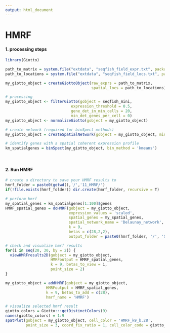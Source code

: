 ```yaml
---
output: html_document
---
```



# HMRF

#### 1. processing steps
```r
library(Giotto)

path_to_matrix = system.file("extdata", "seqfish_field_expr.txt", package = 'Giotto')
path_to_locations = system.file("extdata", "seqfish_field_locs.txt", package = 'Giotto')

my_giotto_object = createGiottoObject(raw_exprs = path_to_matrix,
                                      spatial_locs = path_to_locations)

# processing
my_giotto_object <- filterGiotto(gobject = seqfish_mini, 
                             expression_threshold = 0.5, 
                             gene_det_in_min_cells = 20, 
                             min_det_genes_per_cell = 0)
my_giotto_object <- normalizeGiotto(gobject = my_giotto_object)

# create network (required for binSpect methods)
my_giotto_object = createSpatialNetwork(gobject = my_giotto_object, minimum_k = 2)

# identify genes with a spatial coherent expression profile
km_spatialgenes = binSpect(my_giotto_object, bin_method = 'kmeans')
```

$~$

#### 2. Run HMRF
```r

# create a directory to save your HMRF results to
hmrf_folder = paste0(getwd(),'/','11_HMRF/')
if(!file.exists(hmrf_folder)) dir.create(hmrf_folder, recursive = T)

# perform hmrf
my_spatial_genes = km_spatialgenes[1:100]$genes
HMRF_spatial_genes = doHMRF(gobject = my_giotto_object,
                            expression_values = 'scaled',
                            spatial_genes = my_spatial_genes,
                            spatial_network_name = 'Delaunay_network',
                            k = 9,
                            betas = c(28,2,2),
                            output_folder = paste0(hmrf_folder, '/', 'Spatial_genes/SG_top100_k9_scaled'))

# check and visualize hmrf results
for(i in seq(28, 30, by = 2)) {
  viewHMRFresults2D(gobject = my_giotto_object,
                    HMRFoutput = HMRF_spatial_genes,
                    k = 9, betas_to_view = i,
                    point_size = 2)
}

my_giotto_object = addHMRF(gobject = my_giotto_object,
                  HMRFoutput = HMRF_spatial_genes,
                  k = 9, betas_to_add = c(28),
                  hmrf_name = 'HMRF')

# visualize selected hmrf result
giotto_colors = Giotto:::getDistinctColors(9)
names(giotto_colors) = 1:9
spatPlot(gobject = my_giotto_object, cell_color = 'HMRF_k9_b.28',
         point_size = 3, coord_fix_ratio = 1, cell_color_code = giotto_colors)

```

